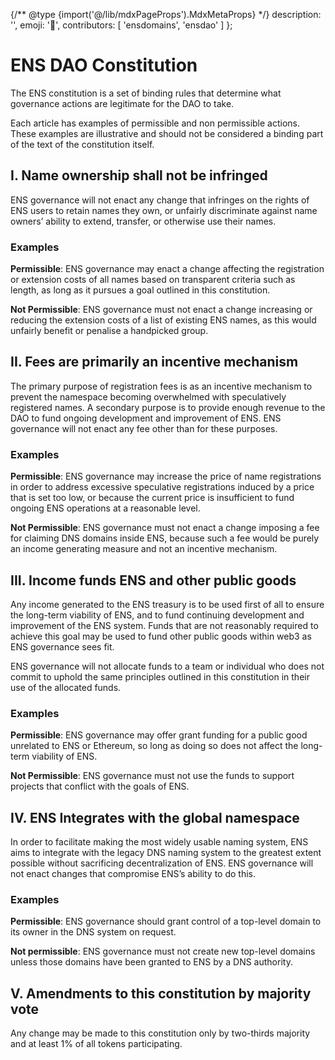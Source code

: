 {/** @type {import('@/lib/mdxPageProps').MdxMetaProps} */}
    description: '',
    emoji: '📜',
    contributors: [
        'ensdomains',
        'ensdao'
    ]
};

# ENS DAO Constitution

The ENS constitution is a set of binding rules that determine what governance actions are legitimate for the DAO to take.

Each article has examples of permissible and non permissible actions. These examples are illustrative and should not be considered a binding part of the text of the constitution itself.

## I. Name ownership shall not be infringed

ENS governance will not enact any change that infringes on the rights of ENS users to retain names they own, or unfairly discriminate against name owners’ ability to extend, transfer, or otherwise use their names.

### **Examples**

**Permissible**: ENS governance may enact a change affecting the registration or extension costs of all names based on transparent criteria such as length, as long as it pursues a goal outlined in this constitution.

**Not Permissible**: ENS governance must not enact a change increasing or reducing the extension costs of a list of existing ENS names, as this would unfairly benefit or penalise a handpicked group.

## II. Fees are primarily an incentive mechanism

The primary purpose of registration fees is as an incentive mechanism to prevent the namespace becoming overwhelmed with speculatively registered names. A secondary purpose is to provide enough revenue to the DAO to fund ongoing development and improvement of ENS. ENS governance will not enact any fee other than for these purposes.

### **Examples**

**Permissible**: ENS governance may increase the price of name registrations in order to address excessive speculative registrations induced by a price that is set too low, or because the current price is insufficient to fund ongoing ENS operations at a reasonable level.

**Not Permissible**: ENS governance must not enact a change imposing a fee for claiming DNS domains inside ENS, because such a fee would be purely an income generating measure and not an incentive mechanism.

## III. Income funds ENS and other public goods

Any income generated to the ENS treasury is to be used first of all to ensure the long-term viability of ENS, and to fund continuing development and improvement of the ENS system. Funds that are not reasonably required to achieve this goal may be used to fund other public goods within web3 as ENS governance sees fit.

ENS governance will not allocate funds to a team or individual who does not commit to uphold the same principles outlined in this constitution in their use of the allocated funds.

### **Examples**

**Permissible**: ENS governance may offer grant funding for a public good unrelated to ENS or Ethereum, so long as doing so does not affect the long-term viability of ENS.

**Not Permissible**: ENS governance must not use the funds to support projects that conflict with the goals of ENS.

## IV. ENS Integrates with the global namespace

In order to facilitate making the most widely usable naming system, ENS aims to integrate with the legacy DNS naming system to the greatest extent possible without sacrificing decentralization of ENS. ENS governance will not enact changes that compromise ENS’s ability to do this.

### **Examples**

**Permissible**: ENS governance should grant control of a top-level domain to its owner in the DNS system on request.

**Not permissible**: ENS governance must not create new top-level domains unless those domains have been granted to ENS by a DNS authority.

## V. Amendments to this constitution by majority vote

Any change may be made to this constitution only by two-thirds majority and at least 1% of all tokens participating.